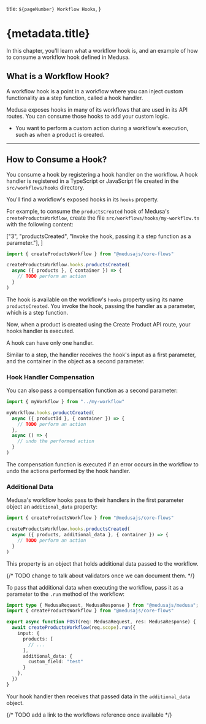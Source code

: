   title: `${pageNumber} Workflow Hooks`,
}

# {metadata.title}

In this chapter, you'll learn what a workflow hook is, and an example of how to consume a workflow hook defined in Medusa.

## What is a Workflow Hook?

A workflow hook is a point in a workflow where you can inject custom functionality as a step function, called a hook handler.

Medusa exposes hooks in many of its workflows that are used in its API routes. You can consume those hooks to add your custom logic.

<Note title="Consume workflow hooks when" type="success">

- You want to perform a custom action during a workflow's execution, such as when a product is created.

</Note>

---

## How to Consume a Hook?

You consume a hook by registering a hook handler on the workflow. A hook handler is registered in a TypeScript or JavaScript file created in the `src/workflows/hooks` directory.

You'll find a workflow's exposed hooks in its `hooks` property.

For example, to consume the `productsCreated` hook of Medusa's `createProductsWorkflow`, create the file `src/workflows/hooks/my-workflow.ts` with the following content:

  ["3", "productsCreated", "Invoke the hook, passing it a step function as a parameter."],
]

```ts title="src/workflows/hooks/my-workflow.ts" highlights={handlerHighlights}
import { createProductsWorkflow } from "@medusajs/core-flows"

createProductsWorkflow.hooks.productsCreated(
  async ({ products }, { container }) => {
    // TODO perform an action
  }
)
```

The hook is available on the workflow's `hooks` property using its name `productsCreated`. You invoke the hook, passing the handler as a parameter, which is a step function.

Now, when a product is created using the Create Product API route, your hooks handler is executed.

<Note>

A hook can have only one handler.

</Note>

Similar to a step, the handler receives the hook's input as a first parameter, and the container in the object as a second parameter.

### Hook Handler Compensation

You can also pass a compensation function as a second parameter:

```ts
import { myWorkflow } from "../my-workflow"

myWorkflow.hooks.productCreated(
  async ({ productId }, { container }) => {
    // TODO perform an action
  },
  async () => {
    // undo the performed action
  }
)
```

The compensation function is executed if an error occurs in the workflow to undo the actions performed by the hook handler.

### Additional Data

Medusa's workflow hooks pass to their handlers in the first parameter object an `additional_data` property:

```ts highlights={[["4", "additional_data"]]}
import { createProductsWorkflow } from "@medusajs/core-flows"

createProductsWorkflow.hooks.productsCreated(
  async ({ products, additional_data }, { container }) => {
    // TODO perform an action
  }
)
```

This property is an object that holds additional data passed to the workflow.

{/* TODO change to talk about validators once we can document them. */}

To pass that additional data when executing the workflow, pass it as a parameter to the `.run` method of the workflow:

```ts highlights={[["10", "additional_data"]]}
import type { MedusaRequest, MedusaResponse } from "@medusajs/medusa";
import { createProductsWorkflow } from "@medusajs/core-flows"

export async function POST(req: MedusaRequest, res: MedusaResponse) {
  await createProductsWorkflow(req.scope).run({
    input: { 
      products: [
        // ...
      ], 
      additional_data: {
        custom_field: "test"
      }
    },
  })
}
```

Your hook handler then receives that passed data in the `additional_data` object.

{/* TODO add a link to the workflows reference once available */}